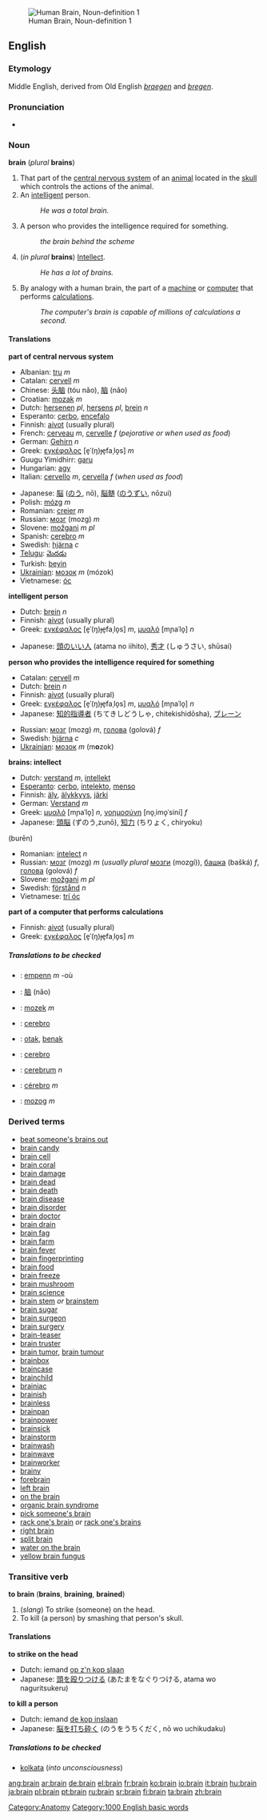 {{wikipedia}}
[[Image:Human brain NIH.jpg|thumb|right|Human Brain, Noun-definition 1]]
==English==

===Etymology===
Middle English, derived from Old English ''[[braegen]]'' and ''[[bregen]]''.

===Pronunciation===
*{{audio|en-us-brain.ogg|Audio (US)}}

===Noun===
'''brain''' (''plural'' '''brains''')

#<!--DefA-->That part of the [[central nervous system]] of an [[animal]] located in the [[skull]] which controls the actions of the animal.
#<!--DefB-->An [[intelligent]] person.
#:''He was a total brain.''
#<!--DefC-->A person who provides the intelligence required for something.
#:''the brain behind the scheme''
#<!--DefD-->(''in plural'' '''brains''') [[Intellect]].
#:''He has a lot of brains.''
#<!--DefE-->By analogy with a human brain, the part of a [[machine]] or [[computer]] that performs [[calculation]]s.
#:''The computer's brain is capable of millions of calculations a second.''

====Translations====
<!--DefA-->'''part of central nervous system'''
{{top}}
*Albanian: [[tru]] ''m''
*Catalan: [[cervell]] ''m''
*Chinese: [[头脑]] (tóu nǎo), [[脑]] (nǎo)
*Croatian: [[mozak]] ''m''
*Dutch: [[hersenen]] ''pl'', [[hersens]] ''pl'', [[brein]] ''n''
*Esperanto: [[cerbo]], [[encefalo]]
*Finnish: [[aivot]] (usually plural) 
*French: [[cerveau]] ''m'', [[cervelle]] ''f'' (''pejorative or when used as food'')
*German: [[Gehirn]] ''n''
*Greek: [[εγκέφαλος]] [e̞ˈ(ŋ)ɟe̞faˌlo̞s] ''m''
*Guugu Yimidhirr: [[garu]]
*Hungarian: [[agy]]
*Italian: [[cervello]] ''m'', [[cervella]] ''f'' (''when used as food'')
{{mid}}
*Japanese: [[脳]] ([[のう]], nō), [[脳髄]] ([[のうずい]], nōzui)
*Polish: [[mózg]] ''m''
*Romanian: [[creier]] ''m''
*Russian: [[мозг]] (mozg) ''m''
*Slovene: [[možgani]] ''m pl''
*Spanish: [[cerebro]] ''m''
*Swedish: [[hjärna]] ''c''
*[[Telugu]]: [[మెదడు]]
*Turkish: [[beyin]]
*[[Ukrainian]]: [[мозок]] ''m'' (mózok)
*Vietnamese: [[óc]]
{{bottom}}

<!--DefB-->'''intelligent person'''
{{top}}
*Dutch: [[brein]] ''n''
*Finnish: [[aivot]] (usually plural) 
*Greek: [[εγκέφαλος]] [e̞ˈ(ŋ)ɟe̞faˌlo̞s] ''m'', [[μυαλό]] [mɲaˈlo̞] ''n''
{{mid}}
*Japanese: [[頭のいい人]] (atama no iihito), [[秀才]] (しゅうさい, shūsai)
{{bottom}}

<!--DefC-->'''person who provides the intelligence required for something'''
{{top}}
*Catalan: [[cervell]] ''m''
*Dutch: [[brein]] ''n''
*Finnish: [[aivot]] (usually plural)
*Greek: [[εγκέφαλος]] [e̞ˈ(ŋ)ɟe̞faˌlo̞s] ''m'', [[μυαλό]] [mɲaˈlo̞] ''n''
*Japanese: [[知的指導者]] (ちてきしどうしゃ, chitekishidōsha), [[ブレーン]]
{{mid}}
*Russian: [[мозг]] (mozg) ''m'', [[голова]] (golová) ''f''
*Swedish: [[hjärna]] ''c''
*[[Ukrainian]]: [[мозок]] ''m'' (m'''o'''zok)
{{bottom}}

<!--DefD-->'''brains: intellect'''
{{top}}
*Dutch: [[verstand]] ''m'', [[intellekt]]
*[[Esperanto]]: [[cerbo]], [[intelekto]], [[menso]]
*Finnish: [[äly]], [[älykkyys]], [[järki]]
*German: [[Verstand]] ''m''
*Greek: [[μυαλό]] [mɲaˈlo̞] ''n'', [[νοημοσύνη]] [no̞ˌimo̞ˈsini] ''f''
*Japanese: [[頭脳]] (ずのう,zunō), [[知力]] (ちりょく, chiryoku)
(burēn)
{{mid}}
*Romanian: [[intelect]] ''n''
*Russian: [[мозг]] (mozg) ''m'' (''usually plural'' [[мозги]] (mozgí)), [[башка]] (bašká) ''f'', [[голова]] (golová) ''f''
*Slovene: [[možgani]] ''m pl''
*Swedish: [[förstånd]] ''n''
*Vietnamese: [[trí óc]]
{{bottom}}

<!--DefE-->'''part of a computer that performs calculations'''
{{top}}
*Finnish: [[aivot]] (usually plural) 
*Greek: [[εγκέφαλος]] [e̞ˈ(ŋ)ɟe̞faˌlo̞s] ''m''
{{mid}}
{{bottom}}

=====Translations to be checked=====
<!--Remove this section once all of the translations below have been moved into
the tables above.-->
{{checktrans}}
 
*{{ttbc|Breton}}: [[empenn]] ''m'' -où
*{{ttbc|Chinese}}: [[脑]] (nǎo)
*{{ttbc|Czech}}: [[mozek]] ''m''
*{{ttbc|Ido}}: [[cerebro]]
*{{ttbc|Indonesian}}: [[otak]], [[benak]]
*{{ttbc|Interlingua}}: [[cerebro]]
*{{ttbc|Latin}}: [[cerebrum]] ''n''
*{{ttbc|Portuguese}}: [[cérebro]] ''m''
*{{ttbc|Slovak}}: [[mozog]] ''m''

===Derived terms===
*[[beat someone's brains out]]
*[[brain candy]]
*[[brain cell]]
*[[brain coral]]
*[[brain damage]]
*[[brain dead]]
*[[brain death]]
*[[brain disease]]
*[[brain disorder]]
*[[brain doctor]]
*[[brain drain]]
*[[brain fag]]
*[[brain farm]]
*[[brain fever]]
*[[brain fingerprinting]]
*[[brain food]]
*[[brain freeze]]
*[[brain mushroom]]
*[[brain science]]
*[[brain stem]] ''or'' [[brainstem]]
*[[brain sugar]]
*[[brain surgeon]]
*[[brain surgery]]
*[[brain-teaser]]
*[[brain truster]]
*[[brain tumor]], [[brain tumour]]
*[[brainbox]]
*[[braincase]]
*[[brainchild]]
*[[brainiac]]
*[[brainish]]
*[[brainless]]
*[[brainpan]]
*[[brainpower]]
*[[brainsick]]
*[[brainstorm]]
*[[brainwash]]
*[[brainwave]]
*[[brainworker]]
*[[brainy]]
*[[forebrain]]
*[[left brain]]
*[[on the brain]]
*[[organic brain syndrome]]
*[[pick someone's brain]]
*[[rack one's brain]] ''or'' [[rack one's brains]]
*[[right brain]]
*[[split brain]]
*[[water on the brain]]
*[[yellow brain fungus]]

===Transitive verb===
'''to brain''' ('''brains''', '''braining''', '''brained''')

#<!--DefF-->(''slang'') To strike (someone) on the head.
#<!--DefG-->To kill (a person) by smashing that person's skull.
{{seeCites}}

====Translations====
<!--DefF-->'''to strike on the head'''
{{top}}
*Dutch: iemand [[op z'n kop slaan]]
*Japanese: [[頭を殴りつける]] (あたまをなぐりつける, atama wo naguritsukeru)
{{mid}}
{{bottom}}

<!--DefG-->'''to kill a person'''
{{top}}
*Dutch: iemand [[de kop inslaan]]
*Japanese: [[脳を打ち砕く]] (のうをうちくだく, nō wo uchikudaku)
{{mid}}
{{bottom}}

=====Translations to be checked=====
<!--Remove this section once all of the translations below have been moved into
the tables above.-->
{{checktrans}}
 
*[[kolkata]] (''into unconsciousness'')<!--what language and what sense is this for?-->

[[Category:Anatomy]]
[[Category:1000 English basic words]]

[[ang:brain]]
[[ar:brain]]
[[de:brain]]
[[el:brain]]
[[fr:brain]]
[[ko:brain]]
[[io:brain]]
[[it:brain]]
[[hu:brain]]
[[ja:brain]]
[[pl:brain]]
[[pt:brain]]
[[ru:brain]]
[[sr:brain]]
[[fi:brain]]
[[ta:brain]]
[[zh:brain]]